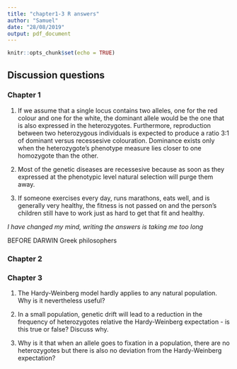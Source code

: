 ```yaml
---
title: "chapter1-3 R answers"
author: "Samuel"
date: "28/08/2019"
output: pdf_document
---
```


```r
knitr::opts_chunk$set(echo = TRUE)
```

## Discussion questions

### Chapter 1

1. If we assume that a single locus contains two alleles, one for the red colour and one for the white, the dominant allele would be the one that is also expressed in the heterozygotes. Furthermore, reproduction between two heterozygous individuals is expected to produce a ratio 3:1 of dominant versus recessesive colouration. Dominance exists only when the heterozygote's phenotype measure lies closer to one homozygote than the other.

2. Most of the genetic diseases are recessesive because as soon as they expressed at the phenotypic level natural selection will purge them away.

3. If someone exercises every day, runs marathons, eats well, and is generally very healthy, the fitness is not passed on and the person's children still have to work just as hard to get that fit and healthy.

_I have changed my mind, writing the answers is taking me too long_

BEFORE DARWIN
Greek philosophers

### Chapter 2

### Chapter 3

1. The Hardy-Weinberg model hardly applies to any natural population. Why is it nevertheless useful?

2. In a small population, genetic drift will lead to a reduction in the frequency of heterozygotes relative the Hardy-Weinberg expectation - is this true or false? Discuss why.

3. Why is it that when an allele goes to fixation in a population, there are no heterozygotes but there is also no deviation from the Hardy-Weinberg expectation?
